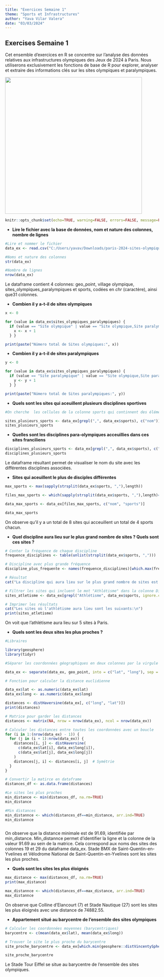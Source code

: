 ```yaml
---
title: "Exercices Semaine 1"
theme: "Sports et Infrastructures"
author: "Yava Vilar Valera"
date: "03/03/2024"
---
```


## Exercises Semaine 1

Cet ensemble d'exercices en R se concentre sur l'analyse des données relatives aux infrastructures olympiques des Jeux de 2024 à Paris. Nous utiliserons exclusivement les fonctions de base de R pour explorer, analyser et extraire des informations clés sur les sites olympiques et paralympiques.

![](/Paris20241YearGo2.jpg){fig-align="center" width="448"}

```r
knitr::opts_chunk$set(echo=TRUE, warning=FALSE, errors=FALSE, message=FALSE, results=TRUE, fig.width=8, fig.height=6)

```

-   **Lire le fichier avec la base de données, nom et nature des colonnes, nombre de lignes**

```r

#Lire et nommer le fichier 
data_ex <- read.csv("C:/Users/yavav/Downloads/paris-2024-sites-olympiques-et-paralympiques-franciliens (1).csv", sep=";", dec=",", quote="\"", na.strings = NA)

#Noms et nature des colonnes 
str(data_ex)

#Nombre de lignes 
nrow(data_ex) 
```

Le dataframe contient 4 colonnes: geo_point, village olympique, sites_olympiques_paralympiques et sports, codées en *chr* (caractère), ainsi que31 colonnes.

-   **Combien il y a-t-il de sites olympiques**

```r
x <- 0

for (value in data_ex$sites_olympiques_paralympiques) {
  if (value == "Site olympique" | value == "Site olympique,Site paralympique") {
    x <- x + 1
  } } 

print(paste("Número total de Sites olympiques:", x))

```

-   **Combien il y a-t-il de sites paralympiques**

```r

y <- 0

for (value in data_ex$sites_olympiques_paralympiques) {
  if (value == "Site paralympique" | value == "Site olympique,Site paralympique") {
    y <- y + 1
  } } 

print(paste("Número total de Sites paralympiques:", y))

```

-   **Quels sont les sites qui aceuillent plusieurs disciplines sportives**

```r

#On cherche  les cellules de la colonne sports qui continnent des éléments séparés par un virgule, indice d'acceuil de plus d'un sport

sites_plusieurs_sports <- data_ex[grepl(",", data_ex$sports), c("nom")]
sites_plusieurs_sports
```

-   **Quelles sont les disciplines para-olympiques acceuillies dans ces sites franciliens**

```r
disciplines_plusieurs_sports <- data_ex[grepl(",", data_ex$sports), c("nom", "sports")] 
disciplines_plusieurs_sports
```

Le dataframe résultant permet de visualiser le nom du site avec les différentes disciplines associées.

-   **Sites qui aceuillent le plus de disciples différentes**

```r
max_sports <- max(sapply(strsplit(data_ex$sports, ","),length))

files_max_sports <- which(sapply(strsplit(data_ex$sports, ","),length)==max_sports)

data_max_sports <- data_ex[files_max_sports, c("nom", "sports")]

data_max_sports
```

On observe qu'il y a un total de 8 sites qui acceuillent un total de 4 sports chacun.

-   **Quel discipline aura lieu sur le plus grand nombre de sites ? Quels sont ces sites ?**

```r
# Conter la fréquence de chaque discipline
frequence_disciplines <- table(unlist(strsplit(data_ex$sports, ",")))

# Discipline avec plus grande fréquence
discipline_plus_frequente <- names(frequence_disciplines)[which.max(frequence_disciplines)]

# Résultat
cat("La discipline qui aura lieu sur le plus grand nombre de sites est:", discipline_plus_frequente, "\n")


```

```r
# Filtrer les sites qui incluent le mot "Athlétisme" dans la colonne Discipline
sites_atletisme <- data_ex[grepl("Athlétisme", data_ex$sports, ignore.case = TRUE), c("nom", "sports")]

# Imprimer les résultats
cat("Les sites où l'athlétisme aura lieu sont les suivants:\n")
print(sites_atletisme)
```

On voit que l'athlétisme aura lieu sur 5 sites à Paris.

-   **Quels sont les deux sites les plus proches ?**

```r
#Libraires 

library(geosphere)
library(tidyr)

#Séparer les coordonnées géographiques en deux colonnes par la virgule 

data_ex <- separate(data_ex, geo_point, into = c("lat", "long"), sep = ", ")

# Fonction pour calculer la distance euclidienne

data_ex$lat <- as.numeric(data_ex$lat)
data_ex$long <- as.numeric(data_ex$long)

distances <- distHaversine(data_ex[, c("long", "lat")])
print(distances)

# Matrice pour garder les distances
distances <- matrix(NA, nrow = nrow(data_ex), ncol = nrow(data_ex))

# Calculer les distances entre toutes les coordonnées avec un boucle 
for (i in 1:(nrow(data_ex) - 1)) {
  for (j in (i + 1):nrow(data_ex)) {
    distances[i, j] <- distHaversine(
      c(data_ex$lat[i], data_ex$long[i]),
      c(data_ex$lat[j], data_ex$long[j])
    )
    distances[j, i] <- distances[i, j]  # Symétrie
  }
}

# Convertir la matirce en dataframe
distances_df <- as.data.frame(distances)

#Le sites les plus proches
min_distance <- min(distances_df, na.rm=TRUE)
min_distance 

#Min distances
min_distannce <- which(distances_df==min_distance, arr.ind=TRUE)
min_distannce



```

On observe que la distance minimale est de 91.69, identifiée par min_distance. Min_distannce permet d'identifier la ligne et la colonne de la valeur 91.69 au sein de la matrice. Cela correspond aux noms des sites des colonnes 19 et 29 du dataframe data_ex. Stade BMX de Saint-Quentin-en-Yvelines et Vélodrome National de Saint-Quentin-en-Yvelines sont les sites les plus proches.

-   **Quels sont les sites les plus éloignés**

```r
max_distance <- max(distances_df, na.rm=TRUE)
print(max_distance)

max_distannce <- which(distances_df==max_distance, arr.ind=TRUE)
max_distannce
```

On observe que Colline d'Elancourt (7) et Stade Nautique (27) sont les sites les plus éloignés avec une distance de 74882.55.

-   **Appartement situé au barycentre de l'ensemble des sites olympiques**

```r
# Calculer les coordonnées moyennes (barycentriques)
barycentre <- c(mean(data_ex$lat), mean(data_ex$long))

# Trouver le site le plus proche du barycentre
site_proche_barycentre <- data_ex[which.min(geosphere::distVincentySphere(barycentre, cbind(data_ex$lat, data_ex$long))), ]

site_proche_barycentre
```

Le Stade Tour Eiffel se situe au barycentre de l'ensemble des sites olympiques.
